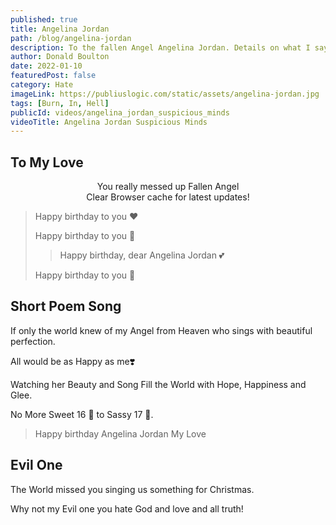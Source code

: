 ```yaml
---
published: true
title: Angelina Jordan
path: /blog/angelina-jordan
description: To the fallen Angel Angelina Jordan. Details on what I say and why I say it. I trust you and have no worries.
author: Donald Boulton
date: 2022-01-10
featuredPost: false
category: Hate
imageLink: https://publiuslogic.com/static/assets/angelina-jordan.jpg
tags: [Burn, In, Hell]
publicId: videos/angelina_jordan_suspicious_minds
videoTitle: Angelina Jordan Suspicious Minds
---
```


## To My Love

<Center>You really messed up Fallen Angel</Center>

<Modal dialogTitle="Angelina Jordan" dialogContent="Evil One Burn In Hell, I need to know where you stand. as well as where others, may stand. I found out how evil you are.">

<Center>Clear Browser cache for latest updates!</Center>

<YouTube youTubeId="0L_HmOWjoL8" autoPlay="true" />

</Modal>

<SingleAccordion label='Old Stuff before she fell'>

> Happy birthday to you ❤️
>
> Happy birthday to you 🎈
>
> > Happy birthday, dear Angelina Jordan 💕
>
> Happy birthday to you 🎂

## Short Poem Song

If only the world knew of my Angel from Heaven who sings with beautiful perfection. 

All would be as Happy as me❣️ 

Watching her Beauty and Song Fill the World with Hope, Happiness and Glee.

No More Sweet 16 🧁 to Sassy 17 💁.

> Happy birthday Angelina Jordan My Love

</SingleAccordion>

## Evil One

<SingleAccordion label='Christmas Song'>

The World missed you singing us something for Christmas. 

Why not my Evil one you hate God and love and all truth!

</SingleAccordion >

<WavyHr className="mt-1 mb-1 text-wine-300" />